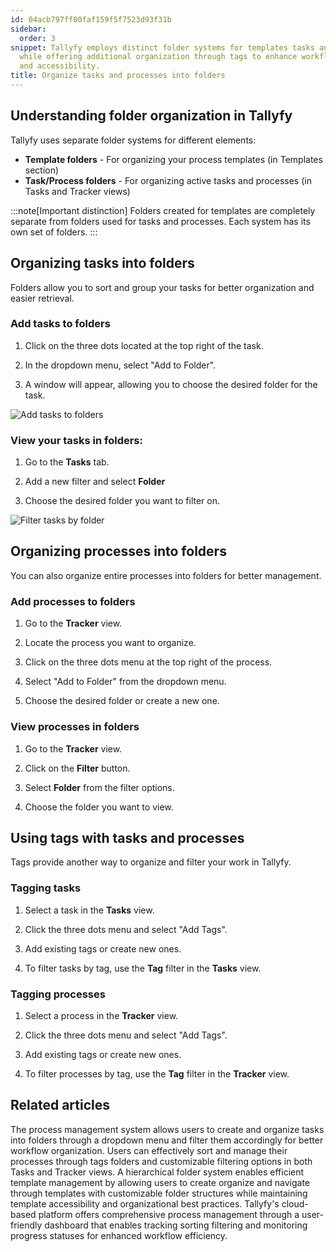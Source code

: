 ```yaml
---
id: 04acb797ff00faf159f5f7523d93f31b
sidebar:
  order: 3
snippet: Tallyfy employs distinct folder systems for templates tasks and processes
  while offering additional organization through tags to enhance workflow management
  and accessibility.
title: Organize tasks and processes into folders
---
```


## Understanding folder organization in Tallyfy

Tallyfy uses separate folder systems for different elements:

- **Template folders** - For organizing your process templates (in Templates section)
- **Task/Process folders** - For organizing active tasks and processes (in Tasks and Tracker views)

:::note[Important distinction]
Folders created for templates are completely separate from folders used for tasks and processes. Each system has its own set of folders.
:::

## Organizing tasks into folders

Folders allow you to sort and group your tasks for better organization and easier retrieval.

### Add tasks to folders

1. Click on the three dots located at the top right of the task.

2. In the dropdown menu, select "Add to Folder".

3. A window will appear, allowing you to choose the desired folder for the task.

![Add tasks to folders](https://screenshots.tallyfy.com/tallyfy%2Fpro%2Fdesktop-light-add-task-to-folder.png)

### View your tasks in folders:

1. Go to the **Tasks** tab.

2. Add a new filter and select **Folder**

3. Choose the desired folder you want to filter on.

![Filter tasks by folder](https://screenshots.tallyfy.com/tallyfy/pro/desktop-light-filter-task-process.png)

## Organizing processes into folders

You can also organize entire processes into folders for better management.

### Add processes to folders

1. Go to the **Tracker** view.

2. Locate the process you want to organize.

3. Click on the three dots menu at the top right of the process.

4. Select "Add to Folder" from the dropdown menu.

5. Choose the desired folder or create a new one.

### View processes in folders

1. Go to the **Tracker** view.

2. Click on the **Filter** button.

3. Select **Folder** from the filter options.

4. Choose the folder you want to view.

## Using tags with tasks and processes

Tags provide another way to organize and filter your work in Tallyfy.

### Tagging tasks

1. Select a task in the **Tasks** view.

2. Click the three dots menu and select "Add Tags".

3. Add existing tags or create new ones.

4. To filter tasks by tag, use the **Tag** filter in the **Tasks** view.

### Tagging processes

1. Select a process in the **Tracker** view.

2. Click the three dots menu and select "Add Tags".

3. Add existing tags or create new ones.

4. To filter processes by tag, use the **Tag** filter in the **Tracker** view.


## Related articles
<CardGrid>
<LinkTitleCard header="<b>Organize Processes > Organize processes into folders</b>" href="/products/pro/tracking-and-tasks/tracker-view/organize-processes/how-can-i-add-tasks-to-folders-in-tallyfy/" > The process management system allows users to create and organize tasks into folders through a dropdown menu and filter them accordingly for better workflow organization. </LinkTitleCard>
<LinkTitleCard header="<b>Tracker View > Organize processes</b>" href="/products/pro/tracking-and-tasks/tracker-view/organize-processes/" > Users can effectively sort and manage their processes through tags folders and customizable filtering options in both Tasks and Tracker views. </LinkTitleCard>
<LinkTitleCard header="<b>Templates > Organize templates into folders</b>" href="/products/pro/documenting/templates/organize-templates-into-folders/" > A hierarchical folder system enables efficient template management by allowing users to create organize and navigate through templates with customizable folder structures while maintaining template accessibility and organizational best practices. </LinkTitleCard>
<LinkTitleCard header="<b>Tracker View > Manage and track my processes</b>" href="/products/pro/tracking-and-tasks/tracker-view/how-can-i-manage-and-track-my-processes-on-tallyfy/" > Tallyfy's cloud-based platform offers comprehensive process management through a user-friendly dashboard that enables tracking sorting filtering and monitoring progress statuses for enhanced workflow efficiency. </LinkTitleCard>
</CardGrid>
